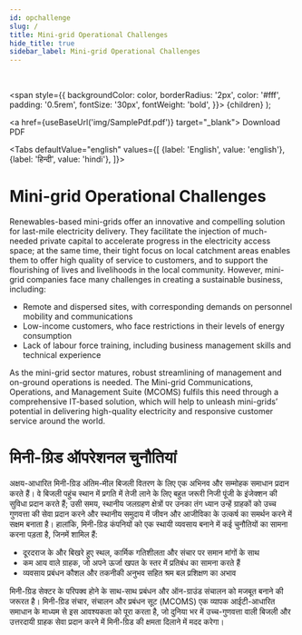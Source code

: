 ```yaml
---
id: opchallenge
slug: /
title: Mini-grid Operational Challenges
hide_title: true
sidebar_label: Mini-grid Operational Challenges
---
```

<br/>


  <span
    style={{
      backgroundColor: color,
      borderRadius: '2px',
      color: '#fff',
      padding: '0.5rem',
      fontSize: '30px',
      fontWeight: 'bold',
    }}>
    {children}
  </span>
);

<a href={useBaseUrl('img/SamplePdf.pdf')} target="_blank">
 <Highlight color="#1877F2"> Download PDF </Highlight>
</a>



<Tabs
  defaultValue="english"
  values={[
    {label: 'English', value: 'english'},
    {label: 'हिन्दी', value: 'hindi'},
  ]}>
  <TabItem value="english">



# Mini-grid Operational Challenges

Renewables-based mini-grids offer an innovative and compelling solution for last-mile electricity delivery. They facilitate the injection of much-needed private capital to accelerate progress in the electricity access space; at the same time, their tight focus on local catchment areas enables them to offer high quality of service to customers, and to support the flourishing of lives and livelihoods in the local community.
However, mini-grid companies face many challenges in creating a sustainable business, including:
* Remote and dispersed sites, with corresponding demands on personnel mobility and communications
* Low-income customers, who face restrictions in their levels of energy consumption
* Lack of labour force training, including business management skills and technical experience

As the mini-grid sector matures, robust streamlining of management and on-ground operations is needed. The Mini-grid Communications, Operations, and Management Suite (MCOMS) fulfils this need through a comprehensive IT-based solution, which will help to unleash mini-grids’ potential in delivering high-quality electricity and responsive customer service around the world.
  </TabItem>
  <TabItem value="hindi">

# मिनी-ग्रिड ऑपरेशनल चुनौतियां

अक्षय-आधारित मिनी-ग्रिड अंतिम-मील बिजली वितरण के लिए एक अभिनव और सम्मोहक समाधान प्रदान करते हैं। वे बिजली पहुंच स्थान में प्रगति में तेजी लाने के लिए बहुत जरूरी निजी पूंजी के इंजेक्शन की सुविधा प्रदान करते हैं; उसी समय, स्थानीय जलग्रहण क्षेत्रों पर उनका तंग ध्यान उन्हें ग्राहकों को उच्च गुणवत्ता की सेवा प्रदान करने और स्थानीय समुदाय में जीवन और आजीविका के उत्कर्ष का समर्थन करने में सक्षम बनाता है।
हालांकि, मिनी-ग्रिड कंपनियों को एक स्थायी व्यवसाय बनाने में कई चुनौतियों का सामना करना पड़ता है, जिनमें शामिल हैं:
* दूरदराज के और बिखरे हुए स्थल, कार्मिक गतिशीलता और संचार पर समान मांगों के साथ
* कम आय वाले ग्राहक, जो अपने ऊर्जा खपत के स्तर में प्रतिबंध का सामना करते हैं
* व्यवसाय प्रबंधन कौशल और तकनीकी अनुभव सहित श्रम बल प्रशिक्षण का अभाव

मिनी-ग्रिड सेक्टर के परिपक्व होने के साथ-साथ प्रबंधन और ऑन-ग्राउंड संचालन को मजबूत बनाने की जरूरत है। मिनी-ग्रिड संचार, संचालन और प्रबंधन सूट (MCOMS) एक व्यापक आईटी-आधारित समाधान के माध्यम से इस आवश्यकता को पूरा करता है, जो दुनिया भर में उच्च-गुणवत्ता वाली बिजली और उत्तरदायी ग्राहक सेवा प्रदान करने में मिनी-ग्रिड की क्षमता दिलाने में मदद करेगा।
  </TabItem>
</Tabs>
